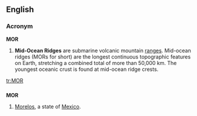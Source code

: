 ==English==
===Acronym===
'''MOR'''

# '''Mid-Ocean Ridges''' are submarine volcanic mountain [[range]]s.   Mid-ocean ridges (MORs for short) are the longest continuous topographic features on Earth, stretching a combined total of more than 50,000 km.  The youngest oceanic crust is found at mid-ocean ridge crests.

[[tr:MOR]]
==={{abbreviation}}===
'''MOR'''
#[[Morelos]], a state of [[Mexico]].